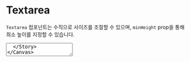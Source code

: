 
<Meta title="Components/Textarea" component={Textarea} />

# Textarea

`Textarea` 컴포넌트는 수직으로 사이즈를 조절할 수 있으며, `minHeight` prop을 통해 최소 높이를 지정할 수 있습니다.

<Canvas>
  <Story name="Textarea">
    <Textarea placeholder="Type anything..." />
  </Story>
</Canvas>

모바일 환경에서도 잘 지원됩니다.
